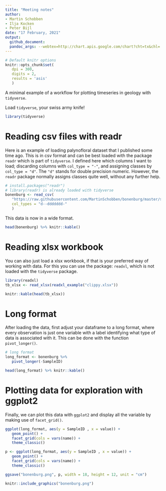 ```yaml
---
title: "Meeting notes"
author:
- Martin Schobben
- Ilja Kocken
- Peter Bijl
date: "17 February, 2021"
output:
  github_document:
  pandoc_args: --webtex=http://chart.apis.google.com/chart?cht=tx&chl=
---
```





```r
# Default knitr options
knitr::opts_chunk$set(
   dpi = 300,
   digits = 2,
   results = 'asis'
   )

```

A minimal example of a workflow for plotting timeseries in geology with `tidyverse`.

Load `tidyverse`, your swiss army knife!

```r

library(tidyverse)

```


# Reading csv files with readr


Here is an example of loading palynofloral dataset that I published some time ago. This is in csv format and can be best loaded with the package `readr` which is part of `tidyverse`. I defined here which columns I want to load; discarding columns with `col_type = "-"`, and assigning classes by `col_type = "d"`. The `"d"` stands for double precision numeric. However, the `readr` package normally assigns classes quite well, without any further help.


```r

# install.packages("readr")
# library(readr) is already loaded with tidyverse
bonenburg <- read_csv(
   "https://raw.githubusercontent.com/MartinSchobben/bonenburg/master/supplement/data/palynomorphs/Bonenburg_palyno.csv", 
   col_types = "d--ddddddd-"
   )

```


This data is now in a wide format.


```r

head(bonenburg) %>% knitr::kable()

```


# Reading xlsx workbook

You can also just load a xlsx workbook, if that is your preferred way of working with data. For this you can use the package: `readxl`, which is not loaded with the `tidyverse` package.


```r

library(readxl) 
tb_xlsx <- read_xlsx(readxl_example("clippy.xlsx"))

```


```r

knitr::kable(head(tb_xlsx))

```

# Long format

After loading the data, first adjust your dataframe to a long format, where every observation is just one variable with a label identifying what type of data is associated with it. This can be done with the function `pivot_longer()`.


```r

# long format
long_format <- bonenburg %>% 
   pivot_longer(-SampleID)

```


```r

head(long_format) %>% knitr::kable()

```


# Plotting data for exploration with ggplot2


Finally, we can plot this data with `ggplot2` and display all the variable by making use of `facet_grid()`.

```r

ggplot(long_format, aes(y = SampleID , x = value)) +
   geom_point() +
   facet_grid(cols = vars(name)) +
   theme_classic()

```

```r

p <- ggplot(long_format, aes(y = SampleID , x = value)) +
   geom_point() +
   facet_grid(cols = vars(name)) +
   theme_classic()

ggsave("bonenburg.png", p, width = 18, height = 12, unit = "cm")

knitr::include_graphics("bonenburg.png")

```

